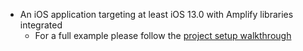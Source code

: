 * An iOS application targeting at least iOS 13.0 with Amplify libraries integrated
    * For a full example please follow the [project setup walkthrough](/lib/project-setup/create-application)
